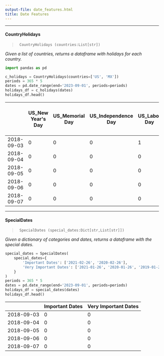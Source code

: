 ```yaml
---
output-file: date_features.html
title: Date Features
---
```



------------------------------------------------------------------------

#### CountryHolidays

> ``` text
>  CountryHolidays (countries:List[str])
> ```

*Given a list of countries, returns a dataframe with holidays for each
country.*

```python
import pandas as pd

c_holidays = CountryHolidays(countries=['US', 'MX'])
periods = 365 * 5
dates = pd.date_range(end='2023-09-01', periods=periods)
holidays_df = c_holidays(dates)
holidays_df.head()
```

|            | US_New Year's Day | US_Memorial Day | US_Independence Day | US_Labor Day | US_Veterans Day | US_Veterans Day (observed) | US_Thanksgiving | US_Christmas Day | US_Martin Luther King Jr. Day | US_Washington's Birthday | US_Columbus Day | US_Independence Day (observed) | US_New Year's Day (observed) | US_Juneteenth National Independence Day | US_Juneteenth National Independence Day (observed) | US_Christmas Day (observed) | MX_New Year's Day | MX_Constitution Day | MX_Benito Juárez's birthday | MX_Labor Day | MX_Independence Day | MX_Revolution Day | MX_Change of Federal Government | MX_Christmas Day |
|------------|-------------------|-----------------|---------------------|--------------|-----------------|----------------------------|-----------------|------------------|-------------------------------|--------------------------|-----------------|--------------------------------|------------------------------|-----------------------------------------|----------------------------------------------------|-----------------------------|-------------------|---------------------|-----------------------------|--------------|---------------------|-------------------|---------------------------------|------------------|
| 2018-09-03 | 0                 | 0               | 0                   | 1            | 0               | 0                          | 0               | 0                | 0                             | 0                        | 0               | 0                              | 0                            | 0                                       | 0                                                  | 0                           | 0                 | 0                   | 0                           | 0            | 0                   | 0                 | 0                               | 0                |
| 2018-09-04 | 0                 | 0               | 0                   | 0            | 0               | 0                          | 0               | 0                | 0                             | 0                        | 0               | 0                              | 0                            | 0                                       | 0                                                  | 0                           | 0                 | 0                   | 0                           | 0            | 0                   | 0                 | 0                               | 0                |
| 2018-09-05 | 0                 | 0               | 0                   | 0            | 0               | 0                          | 0               | 0                | 0                             | 0                        | 0               | 0                              | 0                            | 0                                       | 0                                                  | 0                           | 0                 | 0                   | 0                           | 0            | 0                   | 0                 | 0                               | 0                |
| 2018-09-06 | 0                 | 0               | 0                   | 0            | 0               | 0                          | 0               | 0                | 0                             | 0                        | 0               | 0                              | 0                            | 0                                       | 0                                                  | 0                           | 0                 | 0                   | 0                           | 0            | 0                   | 0                 | 0                               | 0                |
| 2018-09-07 | 0                 | 0               | 0                   | 0            | 0               | 0                          | 0               | 0                | 0                             | 0                        | 0               | 0                              | 0                            | 0                                       | 0                                                  | 0                           | 0                 | 0                   | 0                           | 0            | 0                   | 0                 | 0                               | 0                |

------------------------------------------------------------------------

#### SpecialDates

> ``` text
>  SpecialDates (special_dates:Dict[str,List[str]])
> ```

*Given a dictionary of categories and dates, returns a dataframe with
the special dates.*

```python
special_dates = SpecialDates(
    special_dates={
        'Important Dates': ['2021-02-26', '2020-02-26'],
        'Very Important Dates': ['2021-01-26', '2020-01-26', '2019-01-26']
    }
)
periods = 365 * 5
dates = pd.date_range(end='2023-09-01', periods=periods)
holidays_df = special_dates(dates)
holidays_df.head()
```

|            | Important Dates | Very Important Dates |
|------------|-----------------|----------------------|
| 2018-09-03 | 0               | 0                    |
| 2018-09-04 | 0               | 0                    |
| 2018-09-05 | 0               | 0                    |
| 2018-09-06 | 0               | 0                    |
| 2018-09-07 | 0               | 0                    |

